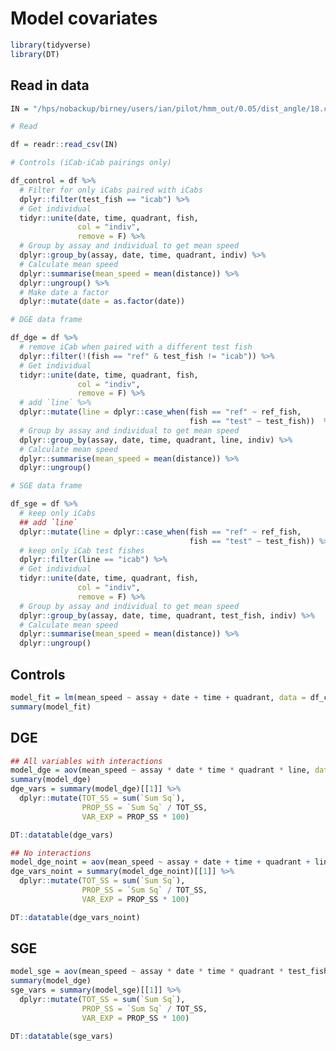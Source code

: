 # Model covariates

```r
library(tidyverse)
library(DT)
```
## Read in data

```r
IN = "/hps/nobackup/birney/users/ian/pilot/hmm_out/0.05/dist_angle/18.csv"
```

```r
# Read 

df = readr::read_csv(IN)

# Controls (iCab-iCab pairings only)

df_control = df %>% 
  # Filter for only iCabs paired with iCabs
  dplyr::filter(test_fish == "icab") %>% 
  # Get individual
  tidyr::unite(date, time, quadrant, fish,
               col = "indiv", 
               remove = F) %>% 
  # Group by assay and individual to get mean speed
  dplyr::group_by(assay, date, time, quadrant, indiv) %>% 
  # Calculate mean speed
  dplyr::summarise(mean_speed = mean(distance)) %>% 
  dplyr::ungroup() %>% 
  # Make date a factor
  dplyr::mutate(date = as.factor(date))

# DGE data frame

df_dge = df %>% 
  # remove iCab when paired with a different test fish
  dplyr::filter(!(fish == "ref" & test_fish != "icab")) %>% 
  # Get individual
  tidyr::unite(date, time, quadrant, fish,
               col = "indiv", 
               remove = F) %>% 
  # add `line` %>% 
  dplyr::mutate(line = dplyr::case_when(fish == "ref" ~ ref_fish,
                                        fish == "test" ~ test_fish))  %>% 
  # Group by assay and individual to get mean speed
  dplyr::group_by(assay, date, time, quadrant, line, indiv) %>% 
  # Calculate mean speed
  dplyr::summarise(mean_speed = mean(distance)) %>% 
  dplyr::ungroup()

# SGE data frame 

df_sge = df %>% 
  # keep only iCabs
  ## add `line`
  dplyr::mutate(line = dplyr::case_when(fish == "ref" ~ ref_fish,
                                        fish == "test" ~ test_fish)) %>% 
  # keep only iCab test fishes
  dplyr::filter(line == "icab") %>% 
  # Get individual
  tidyr::unite(date, time, quadrant, fish,
               col = "indiv", 
               remove = F) %>% 
  # Group by assay and individual to get mean speed
  dplyr::group_by(assay, date, time, quadrant, test_fish, indiv) %>% 
  # Calculate mean speed
  dplyr::summarise(mean_speed = mean(distance)) %>% 
  dplyr::ungroup()

```


## Controls

```r
model_fit = lm(mean_speed ~ assay + date + time + quadrant, data = df_control)
summary(model_fit)
```


## DGE

```r
## All variables with interactions
model_dge = aov(mean_speed ~ assay * date * time * quadrant * line, data = df_dge)
summary(model_dge)
dge_vars = summary(model_dge)[[1]] %>% 
  dplyr::mutate(TOT_SS = sum(`Sum Sq`),
                PROP_SS = `Sum Sq` / TOT_SS,
                VAR_EXP = PROP_SS * 100)

DT::datatable(dge_vars)

## No interactions
model_dge_noint = aov(mean_speed ~ assay + date + time + quadrant + line, data = df_dge)
dge_vars_noint = summary(model_dge_noint)[[1]] %>% 
  dplyr::mutate(TOT_SS = sum(`Sum Sq`),
                PROP_SS = `Sum Sq` / TOT_SS,
                VAR_EXP = PROP_SS * 100)

DT::datatable(dge_vars_noint)

```


## SGE

```r
model_sge = aov(mean_speed ~ assay * date * time * quadrant * test_fish, data = df_sge)
summary(model_dge)
sge_vars = summary(model_sge)[[1]] %>% 
  dplyr::mutate(TOT_SS = sum(`Sum Sq`),
                PROP_SS = `Sum Sq` / TOT_SS,
                VAR_EXP = PROP_SS * 100)

DT::datatable(sge_vars)
```

